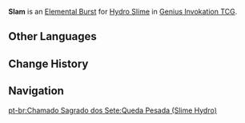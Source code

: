 {{Genius Invokation TCG Skill Infobox
|title      = Slam
|image      = Slam (Hydro Slime) Character Card Skill.png
|type       = Elemental Burst
|character  = Hydro Slime
|element    = Hydro
|matching   = 3
|energy     = 2
|effect     = Deals 4 {{Color|Hydro DMG}}.
|order      = 2
}}
'''Slam''' is an [[Character Card Elemental Burst|Elemental Burst]] for [[Hydro Slime (Character Card)|Hydro Slime]] in [[Genius Invokation TCG]].

==Other Languages==
{{Other Languages|Transclude=Slam (Electro Slime)}}

==Change History==
{{Change History|3.3}}

==Navigation==
{{Genius Invokation TCG Skill Navbox|Hydro Slime}}
[[pt-br:Chamado Sagrado dos Sete:Queda Pesada (Slime Hydro)]]